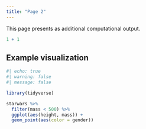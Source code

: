 ```yaml
---
title: "Page 2"
---
```


This page presents as additional computational output.

```r
1 + 1
```

## Example visualization

```r
#| echo: true 
#| warning: false 
#| message: false  

library(tidyverse)  

starwars %>%    
  filter(mass < 500) %>%    
  ggplot(aes(height, mass)) +   
  geom_point(aes(color = gender)) 
```
